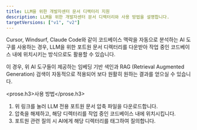 ```yaml
---
title: LLM을 위한 개발자센터 문서 디렉터리 지원
description: LLM을 위한 개발자센터 문서 디렉터리와 사용 방법을 설명합니다.
targetVersions: ["v1", "v2"]
---
```



Cursor, Windsurf, Claude Code와 같이 코드베이스 맥락을 자동으로 분석하는 AI 도구를 사용하는 경우,
LLM을 위한 포트원 문서 디렉터리를 다운받아 작업 중인 코드베이스 내에 위치시키는 방식으로도 활용할 수 있습니다.

이 경우, 위 AI 도구들이 제공하는 임베딩 기반 색인과 RAG (Retrieval Augmented Generation) 검색이 자동적으로 적용되어
보다 원활히 원하는 결과를 얻으실 수 있습니다.

<File src="/docs-for-llms.zip" captionInside="LLM 전용 포트원 문서 디렉터리 다운로드" />

<prose.h3>사용 방법</prose.h3>

1. 위 링크를 눌러 LLM 전용 포트원 문서 압축 파일을 다운로드합니다.
2. 압축을 해제하고, 해당 디렉터리를 작업 중인 코드베이스 내에 위치시킵니다.
3. 포트원 관련 질의 시 AI에게 해당 디렉터리를 태그하여 질의합니다.

